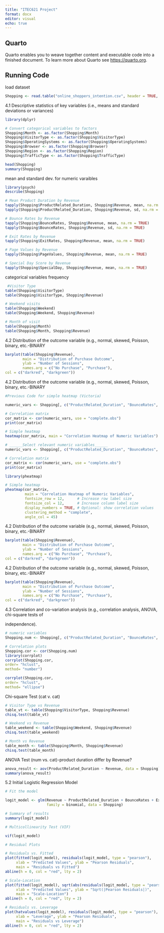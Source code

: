 ---
title: "ITEC621 Project"
format: docx
editor: visual
echo: true
---

## Quarto

Quarto enables you to weave together content and executable code into a finished document. To learn more about Quarto see <https://quarto.org>.

## Running Code

load dataset

```{r}
Shopping <- read.table("online_shoppers_intention.csv", header = TRUE, sep = ",")
```

4.1 Descriptive statistics of key variables (i.e., means and standard deviations or variances)

```{r}

library(dplyr)

# Convert categorical variables to factors
Shopping$Month <- as.factor(Shopping$Month)
Shopping$VisitorType <- as.factor(Shopping$VisitorType)
Shopping$OperatingSystems <- as.factor(Shopping$OperatingSystems)
Shopping$Browser <- as.factor(Shopping$Browser)
Shopping$Region <- as.factor(Shopping$Region)
Shopping$TrafficType <- as.factor(Shopping$TrafficType)

head(Shopping)
summary(Shopping)

```

mean and standard dev. for numeric varaibles

```{r}
library(psych)
describe(Shopping)

# Mean Product Duration by Revenue 
tapply(Shopping$ProductRelated_Duration, Shopping$Revenue, mean, na.rm = TRUE)
tapply(Shopping$ProductRelated_Duration, Shopping$Revenue, sd, na.rm = TRUE)

# Bounce Rates by Revenue 
tapply(Shopping$BounceRates, Shopping$Revenue, mean, na.rm = TRUE)
tapply(Shopping$BounceRates, Shopping$Revenue, sd, na.rm = TRUE)

# Exit Rates by Revenue 
tapply(Shopping$ExitRates, Shopping$Revenue, mean, na.rm = TRUE)

# Page Values by Revenue 
tapply(Shopping$PageValues, Shopping$Revenue, mean, na.rm = TRUE)

# Special Day Score by Revenue 
tapply(Shopping$SpecialDay, Shopping$Revenue, mean, na.rm = TRUE)
```

categorical variables frequency

```{r}
 #Visitor Type
table(Shopping$VisitorType)
table(Shopping$VisitorType, Shopping$Revenue)

# Weekend visits
table(Shopping$Weekend)
table(Shopping$Weekend, Shopping$Revenue)

# Month of visit
table(Shopping$Month)
table(Shopping$Month, Shopping$Revenue)
```

4.2 Distribution of the outcome variable (e.g., normal, skewed, Poisson, binary, etc.-BINARY

```{r}
barplot(table(Shopping$Revenue),
        main = "Distribution of Purchase Outcome",
        ylab = "Number of Sessions",
        names.arg = c("No Purchase", "Purchase"),
col = c("darkred", "darkgreen"))

```

4.2 Distribution of the outcome variable (e.g., normal, skewed, Poisson, binary, etc.-BINARY

```{r}

#Previous Code for simple heatmap (Victoria)

numeric_vars <- Shopping[, c("ProductRelated_Duration", "BounceRates", "ExitRates", "PageValues", "SpecialDay")]

# Correlation matrix
cor_matrix <- cor(numeric_vars, use = "complete.obs")
print(cor_matrix)

# Simple heatmap
heatmap(cor_matrix, main = "Correlation Heatmap of Numeric Variables")

# ______Select relevant numeric variables______
numeric_vars <- Shopping[, c("ProductRelated_Duration", "BounceRates", "ExitRates", "PageValues", "SpecialDay")]

# Correlation matrix
cor_matrix <- cor(numeric_vars, use = "complete.obs")
print(cor_matrix)

library(pheatmap)

# Simple heatmap
pheatmap(cor_matrix,
         main = "Correlation Heatmap of Numeric Variables",
         fontsize_row = 12,      # Increase row label size
         fontsize_col = 12,      # Increase column label size
         display_numbers = TRUE, # Optional: show correlation values
         clustering_method = "complete",
         angle_col = 45)


```

4.2 Distribution of the outcome variable (e.g., normal, skewed, Poisson, binary, etc.-BINARY

```{r}
barplot(table(Shopping$Revenue),
        main = "Distribution of Purchase Outcome",
        ylab = "Number of Sessions",
        names.arg = c("No Purchase", "Purchase"),
col = c("darkred", "darkgreen"))

```

4.2 Distribution of the outcome variable (e.g., normal, skewed, Poisson, binary, etc.-BINARY

```{r}
barplot(table(Shopping$Revenue),
        main = "Distribution of Purchase Outcome",
        ylab = "Number of Sessions",
        names.arg = c("No Purchase", "Purchase"),
col = c("darkred", "darkgreen"))

```

4.3 Correlation and co-variation analysis (e.g., correlation analysis, ANOVA, chi-square tests of

independence).

```{r}
# numeric variables
Shopping.num <- Shopping[, c("ProductRelated_Duration", "BounceRates", "ExitRates", "PageValues", "SpecialDay")]

# Correlation plots
Shopping.cor <- cor(Shopping.num)
library(corrplot)
corrplot(Shopping.cor,
order= "hclust",
method= "number")

corrplot(Shopping.cor,
order= "hclust",
method= "ellipse")

```

Chi-square Test (cat v. cat)

```{r}
# Visitor Type vs Revenue
table_vt <- table(Shopping$VisitorType, Shopping$Revenue)
chisq.test(table_vt)

# Weekend vs Revenue
table_weekend <- table(Shopping$Weekend, Shopping$Revenue)
chisq.test(table_weekend)

# Month vs Revenue
table_month <- table(Shopping$Month, Shopping$Revenue)
chisq.test(table_month)

```

ANOVA Test (num vs. cat)-product duration differ by Revenue?

```{r}

anova_result <- aov(ProductRelated_Duration ~ Revenue, data = Shopping)
summary(anova_result)

```

5.2 Initial Logistic Regression Model

```{r}

# Fit the model

logit_model <- glm(Revenue ~ ProductRelated_Duration + BounceRates + ExitRates + VisitorType + Weekend + Month, 
                   family = binomial, data = Shopping)

# Summary of results
summary(logit_model)
```

```{r}
# Multicollinearity Test (VIF)

vif(logit_model)

# Residual Plots 

# Residuals vs. Fitted
plot(fitted(logit_model), residuals(logit_model, type = "pearson"), 
     xlab = "Predicted Values", ylab = "Pearson Residuals", 
     main = "Residuals vs Fitted")
abline(h = 0, col = "red", lty = 2)

# Scale-Location
plot(fitted(logit_model), sqrt(abs(residuals(logit_model, type = "pearson"))), 
     xlab = "Predicted Values", ylab = "Sqrt(|Pearson Residuals|)", 
     main = "Scale-Location")
abline(h = 0, col = "red", lty = 2)

# Residuals vs. Leverage
plot(hatvalues(logit_model), residuals(logit_model, type = "pearson"), 
     xlab = "Leverage", ylab = "Pearson Residuals", 
     main = "Residuals vs Leverage")
abline(h = 0, col = "red", lty = 2)
```
